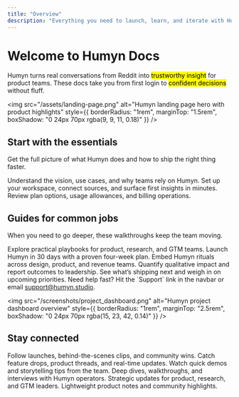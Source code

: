 ```yaml
---
title: "Overview"
description: "Everything you need to launch, learn, and iterate with Humyn Studio."
---
```


# Welcome to Humyn Docs

Humyn turns real conversations from Reddit into <mark>trustworthy insight</mark> for product teams. These docs take you from first login to <mark>confident decisions</mark> without fluff.

<img
  src="/assets/landing-page.png"
  alt="Humyn landing page hero with product highlights"
  style={{ borderRadius: "1rem", marginTop: "1.5rem", boxShadow: "0 24px 70px rgba(9, 9, 11, 0.18)" }}
/>



## Start with the essentials

Get the full picture of what Humyn does and how to ship the right thing faster.

<Columns cols={2}>
  <Card
    title="What is Humyn?"
    icon="lightbulb"
    href="/introduction/what-is-humyn"
  >
    Understand the vision, use cases, and why teams rely on Humyn.
  </Card>
  <Card
    title="Quickstart"
    icon="rocket"
    href="/introduction/quickstart"
  >
    Set up your workspace, connect sources, and surface first insights in minutes.
  </Card>
  <Card
    title="Account & Billing"
    icon="credit-card"
    href="/introduction/account-and-billing"
  >
    Review plan options, usage allowances, and billing operations.
  </Card>
</Columns>

## Guides for common jobs

When you need to go deeper, these walkthroughs keep the team moving.

<Columns cols={2}>
  <Card
    title="Guides & Use Cases"
    icon="compass"
    href="/guides/use-cases"
  >
    Explore practical playbooks for product, research, and GTM teams.
  </Card>
  <Card
    title="Activation Playbook"
    icon="flag-checkered"
    href="/guides/activation-playbook"
  >
    Launch Humyn in 30 days with a proven four-week plan.
  </Card>
  <Card
    title="Adoption Strategies"
    icon="people-group"
    href="/guides/adoption-strategies"
  >
    Embed Humyn rituals across design, product, and revenue teams.
  </Card>
  <Card
    title="Measurement Framework"
    icon="chart-column"
    href="/guides/measurement-framework"
  >
    Quantify qualitative impact and report outcomes to leadership.
  </Card>
  <Card
    title="Roadmap"
    icon="route"
    href="/guides/roadmap"
  >
    See what’s shipping next and weigh in on upcoming priorities.
  </Card>
</Columns>

<Tip>
Need help fast? Hit the `Support` link in the navbar or email <a href="mailto:support@humyn.studio">support@humyn.studio</a>.
</Tip>

<img
  src="/screenshots/project_dashboard.png"
  alt="Humyn project dashboard overview"
  style={{ borderRadius: "1rem", marginTop: "2.5rem", boxShadow: "0 24px 70px rgba(15, 23, 42, 0.14)" }}
/>

## Stay connected

<Columns cols={3}>
  <Card title="Instagram" icon="camera" href="https://www.instagram.com/humynspace">
    Follow launches, behind-the-scenes clips, and community wins.
  </Card>
  <Card title="Twitter / X" icon="twitter" href="https://twitter.com/humynspace">
    Catch feature drops, product threads, and real-time updates.
  </Card>
  <Card title="TikTok" icon="film" href="https://www.tiktok.com/@humynspace">
    Watch quick demos and storytelling tips from the team.
  </Card>
</Columns>

<Columns cols={3}>
  <Card title="YouTube" icon="youtube" href="https://www.youtube.com/@humynspace">
    Deep dives, walkthroughs, and interviews with Humyn operators.
  </Card>
  <Card title="LinkedIn" icon="linkedin" href="https://www.linkedin.com/company/humynspace">
    Strategic updates for product, research, and GTM leaders.
  </Card>
  <Card title="Threads" icon="leaf" href="https://www.threads.net/@humynspace">
    Lightweight product notes and community highlights.
  </Card>
</Columns>

